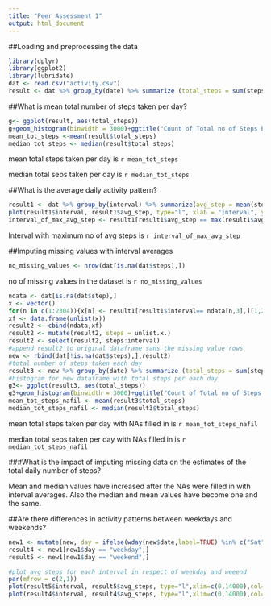 ```yaml
---
title: "Peer Assessment 1"
output: html_document
---
```

##Loading and preprocessing the data

```r
library(dplyr)
library(ggplot2)
library(lubridate)
dat <- read.csv("activity.csv")
result <- dat %>% group_by(date) %>% summarize (total_steps = sum(steps,na.rm = TRUE ))
```

##What is mean total number of steps taken per day?

```r
g<- ggplot(result, aes(total_steps))
g+geom_histogram(binwidth = 3000)+ggtitle("Count of Total no of Steps Each Day")
mean_tot_steps <-mean(result$total_steps)
median_tot_steps <- median(result$total_steps)
```
mean total steps taken per day is `r mean_tot_steps`

median total seps taken per day is `r median_tot_steps`

##What is the average daily activity pattern?

```r
result1 <- dat %>% group_by(interval) %>% summarize(avg_step = mean(steps, na.rm = TRUE))
plot(result1$interval, result1$avg_step, type="l", xlab = "interval", ylab = "avg_steps",main="Average daily activity pattern")
interval_of_max_avg_step <- result1[result1$avg_step == max(result1$avg_step),][1,1]

```
Interval with maximum no of avg steps is `r interval_of_max_avg_step`

##Imputing missing values with interval averages

```r
no_missing_values <- nrow(dat[is.na(dat$steps),])

```

no of missing values in the dataset is `r no_missing_values`

```r
ndata <- dat[is.na(dat$step),]
x <- vector()
for(n in c(1:2304)){x[n] <- result1[result1$interval== ndata[n,3],][1,2]}
xf <- data.frame(unlist(x))
result2 <- cbind(ndata,xf)
result2 <- mutate(result2, steps = unlist.x.)
result2 <- select(result2, steps:interval)
#append result2 to original dataframe sans the missing value rows 
new <- rbind(dat[!is.na(dat$steps),],result2)
#total number of steps taken each day
result3 <- new %>% group_by(date) %>% summarize (total_steps = sum(steps ))
#histogram for new dataframe with total steps per each day
g3<- ggplot(result3, aes(total_steps))
g3+geom_histogram(binwidth = 3000)+ggtitle("Count of Total no of Steps Each Day with NAs filled in")
mean_tot_steps_nafil <- mean(result3$total_steps)
median_tot_steps_nafil <- median(result3$total_steps)

```

mean total steps taken per day with NAs filled in  is `r mean_tot_steps_nafil`

median total seps taken per day with NAs filled in  is `r median_tot_steps_nafil`

###What is the impact of imputing missing data on the estimates of the total daily number of steps?

Mean and median values have increased after the NAs were filled in with interval averages. Also the median and mean values have become one and the same.

##Are there differences in activity patterns between weekdays and weekends?

```r
new1 <- mutate(new, day = ifelse(wday(new$date,label=TRUE) %in% c("Sat", "Sun"), "weekend", "weekday"))
result4 <- new1[new1$day == "weekday",]
result5 <- new1[new1$day == "weekend",]

#plot avg steps for each interval in respect of weekday and weeend
par(mfrow = c(2,1))
plot(result5$interval, result5$avg_steps, type="l",xlim=c(0,14000),col="green", main = "Weekends",xlab = "interval", ylab = "avg_steps")
plot(result4$interval, result4$avg_steps, type="l",xlim=c(0,14000),col="red", main = "Weekdays",xlab = "interval", ylab = "avg_steps")

```

